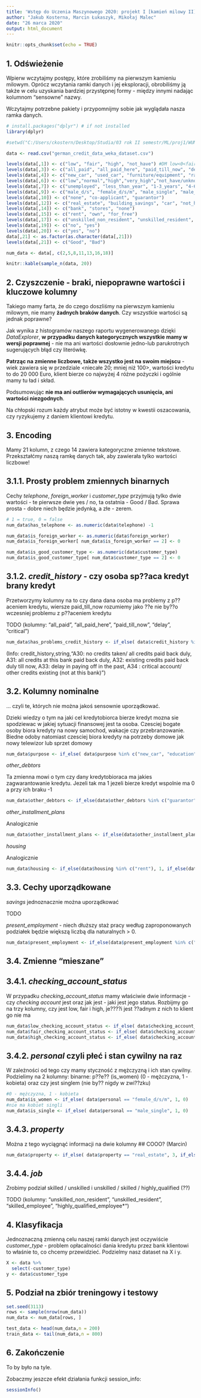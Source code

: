 ```yaml
---
title: 'Wstęp do Uczenia Maszynowego 2020: projekt I [kamień milowy II]'
author: "Jakub Kosterna, Marcin Łukaszyk, Mikołaj Malec"
date: "26 marca 2020"
output: html_document
---
```


```r
knitr::opts_chunk$set(echo = TRUE)
```

\tableofcontents

## 1. Odświeżenie

Wpierw wczytajmy postępy, które zrobiliśmy na pierwszym kamieniu milowym. Oprócz wczytania ramki danych i jej eksploracji, obrobiliśmy ją także w celu uzyskania bardziej przystępnej formy - między innymi nadając kolumnom "sensowne" nazwy.

Wczytajmy potrzebne pakiety i przypomnijmy sobie jak wyglądała nasza ramka danych.

```r
# install.packages("dplyr") # if not installed
library(dplyr)
```

```r
#setwd("C:/Users/ckostern/Desktop/Studia/03 rok II semestr/ML/proj1/WUMPROJ1-master")
```

```r
data <- read.csv("german_credit_data_weka_dataset.csv")

levels(data[,1]) <- c("low", "fair", "high", "not_have") #DM low<0<fair<200<high
levels(data[,3]) <- c("all_paid", "all_paid_here", "paid_till_now", "delay", "critical")
levels(data[,4]) <- c("new_car", "used_car", "furniture/equipment", "radio/television", "domestic", "repairs", "education", "retraining", "business", "other") #note: 0 for vacation
levels(data[,6]) <- c("low","normal","high","very_high","not_have/unknown") #DM low<100<normal<500<high<1000<very_high
levels(data[,7]) <- c("unemployed", "less_than_year", "1-3_years", "4-6_yeras","7+_years")
levels(data[,9]) <- c("male_d/s", "female_d/s/m", "male_single", "male_m/w") #d = divorsed, s = seperated, m = married, w = widowed ,#note: 0 female single
levels(data[,10]) <- c("none", "co-applicant", "guarantor")
levels(data[,12]) <- c("real_estate", "building_savings", "car", "not_have/unknown")
levels(data[,14]) <- c("bank", "stores", "none")
levels(data[,15]) <- c("rent", "own", "for_free")
levels(data[,17]) <- c("unskilled_non_resident", "unskilled_resident", "skilled_employee", "highly_qualified_employee*") # also management, self-employed, officer
levels(data[,19]) <- c("no", "yes")
levels(data[,20]) <- c("yes", "no")
data[,21] <- as.factor(as.character(data[,21]))
levels(data[,21]) <- c("Good", "Bad")

num_data <- data[, c(2,5,8,11,13,16,18)]
```

```r
knitr::kable(sample_n(data, 20))
```

## 2. Czyszczenie - braki, niepoprawne wartości i kluczowe kolumny

Takiego mamy farta, że do czego doszliśmy na pierwszym kamieniu milowym, nie mamy **żadnych braków danych**. Czy wszystkie wartości są jednak poprawne?

Jak wynika z histogramów naszego raportu wygenerowanego dzięki *DataExplorer*, **w przypadku danych kategorycznych wszystkie mamy w wersji poprawnej** - nie ma ani wartości dosłownie jedno-lub parukrotnych sugerujących błąd czy literówkę.

**Patrząc na zmienne liczbowe, także wszystko jest na swoim miejscu** - wiek zawiera się w przedziale <niecałe 20; mniej niż 100>, wartości kredytu to do 20 000 Euro, klient bierze co najwyżej 4 różne pożyczki i ogólnie mamy tu ład i skład.

Podsumowując **nie ma ani outlierów wymagających usunięcia, ani wartości niezgodnych**.

Na chłopski rozum każdy atrybut może być istotny w kwestii oszacowania, czy ryzykujemy z daniem klientowi kredytu.

## 3. Encoding

Mamy 21 kolumn, z czego 14 zawiera kategoryczne zmienne tekstowe. Przekształćmy naszą ramkę danych tak, aby zawierała tylko wartości liczbowe!

## 3.1.1. Prosty problem zmiennych binarnych

Cechy *telephone*, *foreign_worker* i *customer_type* przyjmują tylko dwie wartości - te pierwsze dwie yes / no, ta ostatnia - Good / Bad. Sprawa prosta - dobre niech będzie jedynką, a złe - zerem.

```r
# 1 = true, 0 = false
num_data$has_telephone <- as.numeric(data$telephone) -1

num_data$is_foreign_worker <- as.numeric(data$foreign_worker)
num_data$is_foreign_worker[ num_data$is_foreign_worker == 2] <- 0

num_data$is_good_customer_type <- as.numeric(data$customer_type)
num_data$is_good_customer_type[ num_data$customer_type == 2] <- 0
```
## 3.1.2. *credit_history* - czy osoba sp??aca kredyt brany kredyt

Przetworzymy kolumny na to czy dana dana osoba ma problemy z p??aceniem kredytu, wiersze paid_till_now rozumiemy jako ??e nie by??o wczesniej problemu z p??aceniem kredytu

TODO (kolumny: "all_paid", "all_paid_here", "paid_till_now", "delay", "critical")
```r
num_data$has_problems_credit_history <- if_else( data$credit_history %in% c("delay", "critical"), 1, 0)
```


(Info: credit_history,string,"A30: no credits taken/ all credits paid back duly, A31: all credits at this bank paid back duly, A32: existing credits paid back duly till now, A33: delay in paying off in the past, A34 : critical account/ other credits existing (not at this bank)")

## 3.2. Kolumny nominalne

... czyli te, których nie można jakoś sensownie uporządkować.

Dzieki wiedzy o tym na jaki cel kredytobiorca bierze kredyt mozna sie spodziewac w jakiej sytuacji finansowej jest ta osoba.
Czesciej bogate osoby biora kredyty na nowy samochod, wakacje czy przebranzowanie.
Biedne odoby natomiast czesciej biora kredyty na potrzeby domowe jak nowy telewizor lub sprzet domowy


```r
num_data$purpose <- if_else( data$purpose %in% c("new_car", "education", "retraining", "business", "other" ), 1, 0)
```



*other_debtors*

Ta zmienna mowi o tym czy dany kredytobioraca ma jakies zagwarantowanie kredytu.
Jezeli tak ma 1 jezeli bierze kredyt wspolnie ma 0 a przy ich braku -1

```r
num_data$other_debtors <- if_else(data$other_debtors %in% c("guarantor"), 1, if_else(data$other_debtors %in% c("co-applicant"), 0,-1))
```

*other_installment_plans*

Analogicznie

```r
num_data$other_installment_plans <- if_else(data$other_installment_plans %in% c("bank"), 1, if_else(data$other_installment_plans %in% c("stores"), 0,-1))
```

*housing*

Analogicznie

```r
num_data$housing <- if_else(data$housing %in% c("rent"), 1, if_else(data$housing %in% c("own"), 0,-1))
```


## 3.3. Cechy uporządkowane

*savings* jednoznacznie można uporządkować

TODO


*present_employment* - niech dłuższy staż pracy według zaproponowanych podziałek będzie większą liczbą dla naturalnych > 0.

```r
num_data$present_employment <- if_else(data$present_employment %in% c("unemployed"), 0, if_else(data$present_employment %in% c("less_than_year"), 1,if_else(data$present_employment %in% c("1-3_years"), 2,if_else(data$present_employment %in% c("4-6_yeras"), 5,7))))
```


## 3.4. Zmienne "mieszane"

## 3.4.1. *checking_account_status*

W przypadku *checking_account_status* mamy właściwie dwie informacje - czy *checking account* jest oraz jak jest - jaki jest jego status. Rozbijmy go na trzy kolumny, czy jest low, fair i high, je????i jest ??adnym z nich to klient go nie ma

```r
num_data$low_checking_account_status <- if_else( data$checking_account_status == 'low', 1, 0)
num_data$fair_checking_account_status <- if_else( data$checking_account_status == 'fair', 1, 0)
num_data$high_checking_account_status <- if_else( data$checking_account_status == 'high', 1, 0)
```

## 3.4.2. *personal* czyli płeć i stan cywilny na raz

W zależności od tego czy mamy styczność z mężczyzną i ich stan cywilny. Podzielimy na 2 kolumny: binarne: p??e?? (is_women) (0 - mężczyzna, 1 - kobieta) oraz czy jest singlem (nie by?? nigdy w zwi??zku)

```r
#0 - mężczyzna, 1 - kobieta
num_data$is_women <- if_else( data$personal == "female_d/s/m", 1, 0)
#nie ma kobiet singli
num_data$is_single <- if_else( data$personal == "male_single", 1, 0)
```

## 3.4.3. *property*

Można z tego wyciągnąć informacji na dwie kolumny ## COOO? (Marcin)

```r
num_data$property <- if_else( data$property == "real_estate", 3, if_else( data$property == "building_savings", 2, if_else( data$property == "car", 1, 0)))
```

## 3.4.4. *job*

Zrobimy podział skilled / unskilled i unskilled / skilled / highly_qualified (??)

TODO (kolumny: "unskilled_non_resident", "unskilled_resident", "skilled_employee", "highly_qualified_employee*")

## 4. Klasyfikacja

Jednoznaczną zmienną celu naszej ramki danych jest oczywiście *customer_type* - problem opłacalności dania kredytu przez bank klientowi to właśnie to, co chcemy przewidzieć. Podzielmy nasz dataset na X i y.

```r
X <- data %>%
  select(-customer_type)
y <- data$customer_type
```

## 5. Podział na zbiór treningowy i testowy
```r
set.seed(3113)
rows <- sample(nrow(num_data))
num_data <- num_data[rows, ]

test_data <- head(num_data,n = 200)
train_data <- tail(num_data,n = 800)
```


## 6. Zakończenie

To by było na tyle.

Zobaczmy jeszcze efekt działania funkcji session_info:

```r
sessionInfo()
```